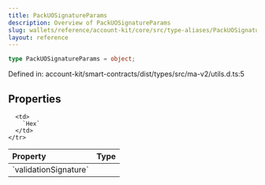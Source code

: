 ```yaml
---
title: PackUOSignatureParams
description: Overview of PackUOSignatureParams
slug: wallets/reference/account-kit/core/src/type-aliases/PackUOSignatureParams
layout: reference
---
```


```ts
type PackUOSignatureParams = object;
```

Defined in: account-kit/smart-contracts/dist/types/src/ma-v2/utils.d.ts:5

## Properties

<table>
  <thead>
    <tr>
      <th align="left">Property</th>
      <th align="left">Type</th>
    </tr>
  </thead>

  <tbody>
    <tr>
      <td>
        <a id="validationsignature" /> `validationSignature`
      </td>

      <td>
        `Hex`
      </td>
    </tr>

  </tbody>
</table>
